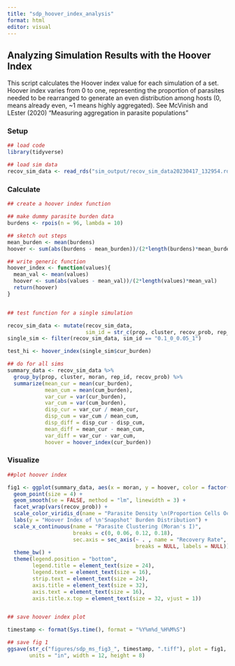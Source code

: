 ```yaml
---
title: "sdp_hoover_index_analysis"
format: html
editor: visual
---
```


## Analyzing Simulation Results with the Hoover Index

This script calculates the Hoover index value for each simulation of a set. Hoover index varies from 0 to one, representing the proportion of parasites needed to be rearranged to generate an even distribution among hosts (0, means already even, \~1 means highly aggregated). See McVinish and LEster (2020) "Measuring aggregation in parasite populations"

### Setup

```r
## load code
library(tidyverse)

## load sim data
recov_sim_data <- read_rds("sim_output/recov_sim_data20230417_132954.rds")
```

### Calculate

```r

## create a hoover index function

## make dummy parasite burden data
burdens <- rpois(n = 96, lambda = 10)

## sketch out steps
mean_burden <- mean(burdens)
hoover <- sum(abs(burdens - mean_burden))/(2*length(burdens)*mean_burden)

## write generic function
hoover_index <- function(values){
  mean_val <- mean(values)
  hoover <- sum(abs(values - mean_val))/(2*length(values)*mean_val)
  return(hoover)
}


## test function for a single simulation

recov_sim_data <- mutate(recov_sim_data,
                         sim_id = str_c(prop, cluster, recov_prob, rep_id, sep = "_"))
single_sim <- filter(recov_sim_data, sim_id == "0.1_0_0.05_1")

test_hi <- hoover_index(single_sim$cur_burden)

## do for all sims
summary_data <- recov_sim_data %>%
  group_by(prop, cluster, moran, rep_id, recov_prob) %>%
  summarize(mean_cur = mean(cur_burden),
            mean_cum = mean(cum_burden),
            var_cur = var(cur_burden),
            var_cum = var(cum_burden),
            disp_cur = var_cur / mean_cur,
            disp_cum = var_cum / mean_cum,
            disp_diff = disp_cur - disp_cum,
            mean_diff = mean_cur - mean_cum,
            var_diff = var_cur - var_cum,
            hoover = hoover_index(cur_burden))


```

### Visualize

```r

##plot hoover index

fig1 <- ggplot(summary_data, aes(x = moran, y = hoover, color = factor(prop))) +
  geom_point(size = 4) +
  geom_smooth(se = FALSE, method = "lm", linewidth = 3) +
  facet_wrap(vars(recov_prob)) +
  scale_color_viridis_d(name = "Parasite Density \n(Proportion Cells Occupied)") +
  labs(y = "Hoover Index of \n'Snapshot' Burden Distribution") +
  scale_x_continuous(name = "Parasite Clustering (Moran's I)",
                     breaks = c(0, 0.06, 0.12, 0.18),
                     sec.axis = sec_axis(~ . , name = "Recovery Rate", 
                                         breaks = NULL, labels = NULL)) +
  theme_bw() +
  theme(legend.position = "bottom",
        legend.title = element_text(size = 24),
        legend.text = element_text(size = 16),
        strip.text = element_text(size = 24),
        axis.title = element_text(size = 32),
        axis.text = element_text(size = 16),
        axis.title.x.top = element_text(size = 32, vjust = 1))


## save hoover index plot

timestamp <- format(Sys.time(), format = "%Y%m%d_%H%M%S")

## save fig 1
ggsave(str_c("figures/sdp_ms_fig3_", timestamp, ".tiff"), plot = fig1,
       units = "in", width = 12, height = 8)
```
